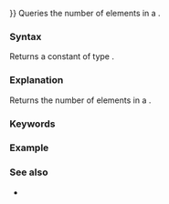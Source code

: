 {{title|{{tt|sizeof...}} operator {{ mark since c++11}}}}
{{cpp/language/expressions/templates/navbar}}
Queries the number of elements in a {{rlp|pack}}.

===Syntax===
{{sdsc begin}}
{{sdsc|{{ttb|sizeof...(}} {{spar|pack}} {{ttb|)}}}}
{{sdsc end}}

Returns a constant of type {{lc|std::size_t}}.

===Explanation===
Returns the number of elements in a {{rlp|pack}}.

===Keywords===
{{ltt|cpp/keyword/sizeof}}

===Example===
{{example
|code=
#include &lt;array&gt;
#include &lt;iostream&gt;
#include &lt;type_traits&gt;

template&lt;typename... Ts&gt;
constexpr auto make_array(Ts&amp;&amp;... ts)
{
    using CT = std::common_type_t&lt;Ts...&gt;;
    return std::array&lt;CT, sizeof...(Ts)&gt;{std::forward&lt;CT&gt;(ts)...};
}

int main()
{
    std::array&lt;double, 4ul&gt; arr = make_array(1, 2.71f, 3.14, '*');
    std::cout &lt;&lt; "arr = { ";
    for (auto s{arr.size()}; double elem : arr)
        std::cout &lt;&lt; elem &lt;&lt; (--s ? ", " : " ");
    std::cout &lt;&lt; "}\n";
}
|output=arr = { 1, 2.71, 3.14, 42 }
}}

===See also===
* {{rlpt|sizeof}}

{{langlinks|de|es|fr|it|ja|pt|ru|zh}}